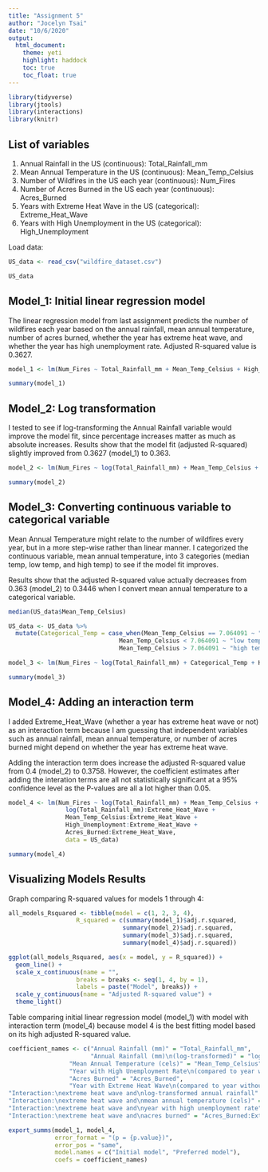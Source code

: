 ```yaml
---
title: "Assignment 5"
author: "Jocelyn Tsai"
date: "10/6/2020"
output: 
  html_document:
    theme: yeti
    highlight: haddock
    toc: true
    toc_float: true
---
```


```r
library(tidyverse)
library(jtools)
library(interactions)
library(knitr)
```

## List of variables

1. Annual Rainfall in the US (continuous): Total_Rainfall_mm
2. Mean Annual Temperature in the US (continuous): Mean_Temp_Celsius
3. Number of Wildfires in the US each year (continuous): Num_Fires
4. Number of Acres Burned in the US each year (continuous): Acres_Burned
5. Years with Extreme Heat Wave in the US (categorical): Extreme_Heat_Wave
6. Years with High Unemployment in the US (categorical): High_Unemployment

Load data:
```r
US_data <- read_csv("wildfire_dataset.csv")
```

```r
US_data
```
## Model_1: Initial linear regression model

The linear regression model from last assignment predicts the number of wildfires each year based on the annual rainfall, mean annual temperature, number of acres burned, whether the year has extreme heat wave, and whether the year has high unemployment rate. Adjusted R-squared value is 0.3627. 

```r
model_1 <- lm(Num_Fires ~ Total_Rainfall_mm + Mean_Temp_Celsius + High_Unemployment + Acres_Burned + Extreme_Heat_Wave, data = US_data)

summary(model_1)
```

## Model_2: Log transformation 

I tested to see if log-transforming the Annual Rainfall variable would improve the model fit, since percentage increases matter as much as absolute increases. Results show that the model fit (adjusted R-squared) slightly improved from 0.3627 (model_1) to 0.363. 

```r
model_2 <- lm(Num_Fires ~ log(Total_Rainfall_mm) + Mean_Temp_Celsius + High_Unemployment + Acres_Burned + Extreme_Heat_Wave, data = US_data)

summary(model_2)
```

## Model_3: Converting continuous variable to categorical variable 

Mean Annual Temperature might relate to the number of wildfires every year, but in a more step-wise rather than linear manner. I categorized the continuous variable, mean annual temperature, into 3 categories (median temp, low temp, and high temp) to see if the model fit improves. 

Results show that the adjusted R-squared value actually decreases from 0.363 (model_2) to 0.3446 when I convert mean annual temperature to a categorical variable. 

```r
median(US_data$Mean_Temp_Celsius)
```

```r
US_data <- US_data %>%
  mutate(Categorical_Temp = case_when(Mean_Temp_Celsius == 7.064091 ~ "median temp",
                               Mean_Temp_Celsius < 7.064091 ~ "low temp",
                               Mean_Temp_Celsius > 7.064091 ~ "high temp"))

model_3 <- lm(Num_Fires ~ log(Total_Rainfall_mm) + Categorical_Temp + High_Unemployment + Acres_Burned + Extreme_Heat_Wave, data = US_data)

summary(model_3)
```


## Model_4: Adding an interaction term

I added Extreme_Heat_Wave (whether a year has extreme heat wave or not) as an interaction term because I am guessing that independent variables such as annual rainfall, mean annual temperature, or number of acres burned might depend on whether the year has extreme heat wave. 

Adding the interaction term does increase the adjusted R-squared value from 0.4 (model_2) to 0.3758. However, the coefficient estimates after adding the interation terms are all not statistically significant at a 95% confidence level as the P-values are all a lot higher than 0.05. 

```r
model_4 <- lm(Num_Fires ~ log(Total_Rainfall_mm) + Mean_Temp_Celsius + High_Unemployment + Acres_Burned + Extreme_Heat_Wave +
                log(Total_Rainfall_mm):Extreme_Heat_Wave +
                Mean_Temp_Celsius:Extreme_Heat_Wave +
                High_Unemployment:Extreme_Heat_Wave +
                Acres_Burned:Extreme_Heat_Wave,
                data = US_data)

summary(model_4)
```

## Visualizing Models Results 

Graph comparing R-squared values for models 1 through 4: 

```r
all_models_Rsquared <- tibble(model = c(1, 2, 3, 4),
                   R_squared = c(summary(model_1)$adj.r.squared,
                                summary(model_2)$adj.r.squared,
                                summary(model_3)$adj.r.squared,
                                summary(model_4)$adj.r.squared))

ggplot(all_models_Rsquared, aes(x = model, y = R_squared)) +
  geom_line() +
  scale_x_continuous(name = "",
                   breaks = breaks <- seq(1, 4, by = 1),
                   labels = paste("Model", breaks)) +
  scale_y_continuous(name = "Adjusted R-squared value") +
  theme_light()
```

Table comparing initial linear regression model (model_1) with model with interaction term (model_4) because model 4 is the best fitting model based on its high adjusted R-squared value. 

```r
coefficient_names <- c("Annual Rainfall (mm)" = "Total_Rainfall_mm",
                       "Annual Rainfall (mm)\n(log-transformed)" = "log(Total_Rainfall_mm)",
                 "Mean Annual Temperature (cels)" = "Mean_Temp_Celsius",
                 "Year with High Unemployment Rate\n(compared to year without high unemployment rate)" = "High_UnemploymentTRUE",
                 "Acres Burned" = "Acres_Burned",
                 "Year with Extreme Heat Wave\n(compared to year without extreme heat wave" = "Extreme_Heat_WaveTRUE",
"Interaction:\nextreme heat wave and\nlog-transformed annual rainfall" = "log(Total_Rainfall_mm):Extreme_Heat_WaveTRUE",
"Interaction:\nextreme heat wave and\nmean annual temperature (cels)" = "Mean_Temp_Celsius:Extreme_Heat_WaveTRUE",
"Interaction:\nextreme heat wave and\nyear with high unemployment rate" = "High_UnemploymentTRUE",
"Interaction:\nextreme heat wave and\nacres burned" = "Acres_Burned:Extreme_Heat_WaveTRUE")

export_summs(model_1, model_4, 
             error_format = "(p = {p.value})",
             error_pos = "same",
             model.names = c("Initial model", "Preferred model"),
             coefs = coefficient_names)
```


